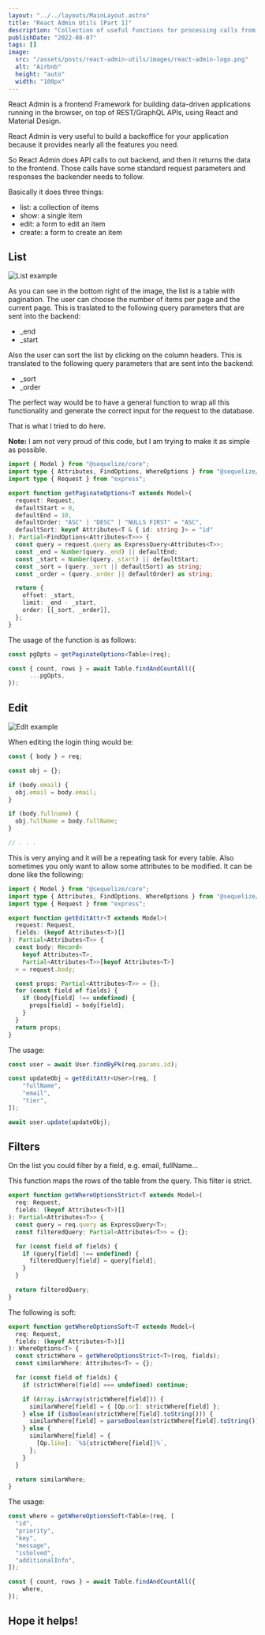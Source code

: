 ```yaml
---
layout: "../../layouts/MainLayout.astro"
title: "React Admin Utils [Part 1]"
description: "Collection of useful functions for processing calls from react-admin in nodejs with sequelize."
publishDate: "2022-08-07"
tags: []
image:
  src: "/assets/posts/react-admin-utils/images/react-admin-logo.png"
  alt: "Airbnb"
  height: "auto"
  width: "100px"
---
```


React Admin is a frontend Framework for building data-driven applications running in the browser, on top of REST/GraphQL APIs, using React and Material Design.

React Admin is very useful to build a backoffice for your application because it provides nearly all the features you need.

So React Admin does API calls to out backend, and then it returns the data to the frontend. Those calls have some standard request parameters and responses the backender needs to follow.

Basically it does three things:
- list: a collection of items
- show: a single item
- edit: a form to edit an item
- create: a form to create an item

## List

<img src="/assets/posts/react-admin-utils/images/list.png" alt="List example" />

As you can see in the bottom right of the image, the list is a table with pagination. The user can choose the number of items per page and the current page. This is traslated to the following query parameters that are sent into the backend:
- _end
- _start

Also the user can sort the list by clicking on the column headers. This is translated to the following query parameters that are sent into the backend:
- _sort
- _order

The perfect way would be to have a general function to wrap all this functionality and generate the correct input for the request to the database.

That is what I tried to do here.

**Note:** I am not very proud of this code, but I am trying to make it as simple as possible.

```typescript
import { Model } from "@sequelize/core";
import type { Attributes, FindOptions, WhereOptions } from "@sequelize/core";
import type { Request } from "express";

export function getPaginateOptions<T extends Model>(
  request: Request,
  defaultStart = 0,
  defaultEnd = 10,
  defaultOrder: "ASC" | "DESC" | "NULLS FIRST" = "ASC",
  defaultSort: keyof Attributes<T & { id: string }> = "id"
): Partial<FindOptions<Attributes<T>>> {
  const query = request.query as ExpressQuery<Attributes<T>>;
  const _end = Number(query._end) || defaultEnd;
  const _start = Number(query._start) || defaultStart;
  const _sort = (query._sort || defaultSort) as string;
  const _order = (query._order || defaultOrder) as string;

  return {
    offset: _start,
    limit: _end - _start,
    order: [[_sort, _order]],
  };
}
```

The usage of the function is as follows:

```typescript
const pgOpts = getPaginateOptions<Table>(req);

const { count, rows } = await Table.findAndCountAll({
      ...pgOpts,
});
```

## Edit

<img src="/assets/posts/react-admin-utils/images/edit.png" alt="Edit example" />

When editing the login thing would be:
```typescript
const { body } = req;

const obj = {};

if (body.email) {
  obj.email = body.email;
}

if (body.fullname) {
  obj.fullName = body.fullName;
}

// . . .
```

This is very anying and it will be a repeating task for every table.
Also sometimes you only want to allow some attributes to be modified. It can be done like the following:

```typescript
import { Model } from "@sequelize/core";
import type { Attributes, FindOptions, WhereOptions } from "@sequelize/core";
import type { Request } from "express";

export function getEditAttr<T extends Model>(
  request: Request,
  fields: (keyof Attributes<T>)[]
): Partial<Attributes<T>> {
  const body: Record<
    keyof Attributes<T>,
    Partial<Attributes<T>>[keyof Attributes<T>]
  > = request.body;

  const props: Partial<Attributes<T>> = {};
  for (const field of fields) {
    if (body[field] !== undefined) {
      props[field] = body[field];
    }
  }
  return props;
}
```

The usage:
```typescript
const user = await User.findByPk(req.params.id);

const updateObj = getEditAttr<User>(req, [
    "fullName",
    "email",
    "tier",
]);

await user.update(updateObj);
```

## Filters

On the list you could filter by a field, e.g. email, fullName...

This function maps the rows of the table from the query. This filter is strict.
```typescript
export function getWhereOptionsStrict<T extends Model>(
  req: Request,
  fields: (keyof Attributes<T>)[]
): Partial<Attributes<T>> {
  const query = req.query as ExpressQuery<T>;
  const filteredQuery: Partial<Attributes<T>> = {};

  for (const field of fields) {
    if (query[field] !== undefined) {
      filteredQuery[field] = query[field];
    }
  }

  return filteredQuery;
}
```

The following is soft: 

```typescript
export function getWhereOptionsSoft<T extends Model>(
  req: Request,
  fields: (keyof Attributes<T>)[]
): WhereOptions<T> {
  const strictWhere = getWhereOptionsStrict<T>(req, fields);
  const similarWhere: Attributes<T> = {};

  for (const field of fields) {
    if (strictWhere[field] === undefined) continue;

    if (Array.isArray(strictWhere[field])) {
      similarWhere[field] = { [Op.or]: strictWhere[field] };
    } else if (isBoolean(strictWhere[field].toString())) {
      similarWhere[field] = parseBoolean(strictWhere[field].toString());
    } else {
      similarWhere[field] = {
        [Op.like]: `%${strictWhere[field]}%`,
      };
    }
  }

  return similarWhere;
}
```

The usage: 

```typescript
const where = getWhereOptionsSoft<Table>(req, [
  "id",
  "priority",
  "key",
  "message",
  "isSolved",
  "additionalInfo",
]);

const { count, rows } = await Table.findAndCountAll({
    where,
});
```

## Hope it helps!